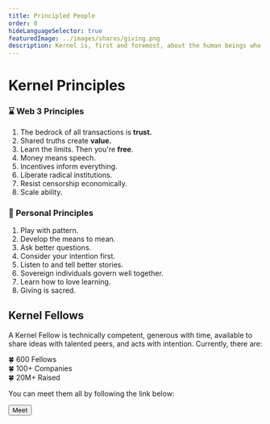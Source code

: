 ```yaml
---
title: Principled People
order: 0
hideLanguageSelector: true
featuredImage: ../images/shares/giving.png
description: Kernel is, first and foremost, about the human beings who make up a better web and our shared quality of heart.
---
```


# Kernel Principles

<Column>

<Box>

### ⌛️ Web 3 Principles

1. The bedrock of all transactions is **trust.**
2. Shared truths create **value.**
3. Learn the limits. Then you're **free**. 
4. Money means speech.
5. Incentives inform everything.
5. Liberate radical institutions.
7. Resist censorship economically.
8. Scale ability.

</Box>

<Box>

### 🌈 Personal Principles

1. Play with pattern.
2. Develop the means to mean.
3. Ask better questions. 
4. Consider your intention first.
5. Listen to and tell better stories.
6. Sovereign individuals govern well together.
7. Learn how to love learning. 
8. Giving is sacred.

</Box>

</Column>

## Kernel Fellows

A Kernel Fellow is technically competent, generous with time, available to share ideas with talented peers, and acts with intention. Currently, there are:

🍀 600 Fellows <br/>
🍀 100+ Companies <br/>
🍀 20M+ Raised <br/>

You can meet them all by following the link below:

<Button secondary to="https://www.notion.so/What-is-Kernel-b9520eb29d954f5fb709150cae3975b1">Meet</Button>
